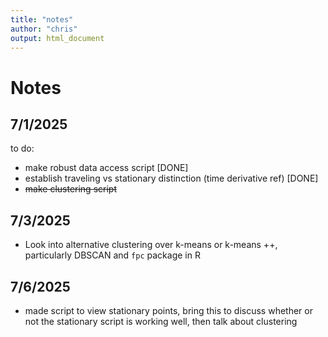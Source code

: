 ```yaml
---
title: "notes"
author: "chris"
output: html_document
---
```


# Notes

## 7/1/2025

to do:

-   make robust data access script [DONE]
-   establish traveling vs stationary distinction (time derivative ref) [DONE]
-   ~~make clustering script~~


## 7/3/2025

-  Look into alternative clustering over k-means or k-means ++, particularly DBSCAN and `fpc` package in R


## 7/6/2025

- made script to view stationary points, bring this to discuss whether or not the stationary script is working well, then talk about clustering